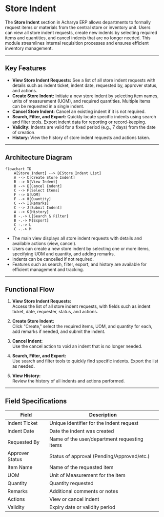 # Store Indent

The **Store Indent** section in Acharya ERP allows departments to formally request items or materials from the central store or inventory unit. Users can view all store indent requests, create new indents by selecting required items and quantities, and cancel indents that are no longer needed. This module streamlines internal requisition processes and ensures efficient inventory management.

---

## Key Features

- **View Store Indent Requests:** See a list of all store indent requests with details such as indent ticket, indent date, requested by, approver status, and actions.
- **Create Store Indent:** Initiate a new store indent by selecting item names, units of measurement (UOM), and required quantities. Multiple items can be requested in a single indent.
- **Cancel Store Indent:** Cancel an existing indent if it is not required.
- **Search, Filter, and Export:** Quickly locate specific indents using search and filter tools. Export indent data for reporting or record-keeping.
- **Validity:** Indents are valid for a fixed period (e.g., 7 days) from the date of creation.
- **History:** View the history of store indent requests and actions taken.

---

## Architecture Diagram

```mermaid
flowchart TD
    A[Store Indent] --> B[Store Indent List]
    A --> C[Create Store Indent]
    B --> D[View Indent]
    B --> E[Cancel Indent]
    C --> F[Select Items]
    F --> G[UOM]
    F --> H[Quantity]
    C --> I[Remarks]
    C --> J[Submit Indent]
    A --> K[History]
    B -.-> L[Search & Filter]
    B -.-> M[Export]
    C -.-> L
    C -.-> M
```

- The main view displays all store indent requests with details and available actions (view, cancel).
- Users can create a new store indent by selecting one or more items, specifying UOM and quantity, and adding remarks.
- Indents can be cancelled if not required.
- Features such as search, filter, export, and history are available for efficient management and tracking.

---

## Functional Flow

1. **View Store Indent Requests:**  
   Access the list of all store indent requests, with fields such as indent ticket, date, requester, status, and actions.

2. **Create Store Indent:**  
   Click "Create," select the required items, UOM, and quantity for each, add remarks if needed, and submit the indent.

3. **Cancel Indent:**  
   Use the cancel action to void an indent that is no longer needed.

4. **Search, Filter, and Export:**  
   Use search and filter tools to quickly find specific indents. Export the list as needed.

5. **View History:**  
   Review the history of all indents and actions performed.

---

## Field Specifications

| Field           | Description                                  |
| --------------- | -------------------------------------------- |
| Indent Ticket   | Unique identifier for the indent request     |
| Indent Date     | Date the indent was created                  |
| Requested By    | Name of the user/department requesting items |
| Approver Status | Status of approval (Pending/Approved/etc.)   |
| Item Name       | Name of the requested item                   |
| UOM             | Unit of Measurement for the item             |
| Quantity        | Quantity requested                           |
| Remarks         | Additional comments or notes                 |
| Actions         | View or cancel indent                        |
| Validity        | Expiry date or validity period               |
